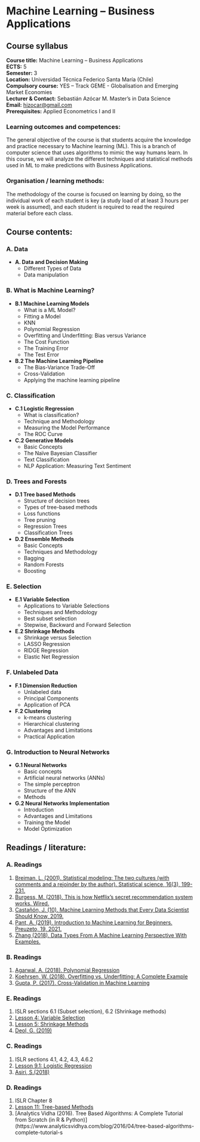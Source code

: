 # Machine Learning – Business Applications
## Course syllabus

**Course title:** Machine Learning – Business Applications  
**ECTS:** 5  
**Semester:** 3  
**Location:** Universidad Técnica Federico Santa María (Chile)  
**Compulsory course:** YES – Track GEME - Globalisation and Emerging Market Economies  
**Lecturer & Contact:** Sebastián Azócar M. Master's in Data Science  
**Email:** [hizocar@gmail.com](mailto:hizocar@gmail.com)  
**Prerequisites:** Applied Econometrics I and II  

### Learning outcomes and competences:

The general objective of the course is that students acquire the knowledge and practice necessary to Machine learning (ML). This is a branch of computer science that uses algorithms to mimic the way humans learn. In this course, we will analyze the different techniques and statistical methods used in ML to make predictions with Business Applications.

### Organisation / learning methods:

The methodology of the course is focused on learning by doing, so the individual work of each student is key (a study load of at least 3 hours per week is assumed), and each student is required to read the required material before each class.

## Course contents:

### A. Data

- **A. Data and Decision Making**
  - Different Types of Data
  - Data manipulation

### B. What is Machine Learning?

- **B.1 Machine Learning Models**
  - What is a ML Model?
  - Fitting a Model
  - KNN
  - Polynomial Regression
  - Overfitting and Underfitting: Bias versus Variance
  - The Cost  Function
  - The Training Error
  - The Test Error

- **B.2 The Machine Learning Pipeline**
  - The Bias-Variance Trade-Off
  - Cross-Validation
  - Applying the machine learning pipeline

### C. Classification

- **C.1 Logistic Regression**
  - What is classification?
  - Technique and Methodology
  - Measuring the Model Performance
  - The ROC Curve

- **C.2 Generative Models**
  - Basic Concepts
  - The Naïve Bayesian Classifier
  - Text Classification
  - NLP Application: Measuring Text Sentiment

### D. Trees and Forests

- **D.1 Tree based Methods**
  - Structure of decision trees
  - Types of tree-based methods
  - Loss functions
  - Tree pruning
  - Regression Trees
  - Classification Trees

- **D.2 Ensemble Methods**
  - Basic Concepts
  - Techniques and Methodology
  - Bagging 
  - Random Forests
  - Boosting

### E. Selection

- **E.1 Variable Selection**
  - Applications to Variable Selections
  - Techniques and Methodology
  - Best subset selection
  - Stepwise, Backward and Forward Selection

- **E.2 Shrinkage Methods**
  - Shrinkage versus Selection
  - LASSO Regression 
  - RIDGE Regression
  - Elastic Net Regression

### F. Unlabeled Data

- **F.1 Dimension Reduction**
  - Unlabeled data
  - Principal Components
  - Application of PCA

- **F.2 Clustering**
  - k-means clustering
  - Hierarchical clustering
  - Advantages and Limitations
  - Practical Application

### G. Introduction to Neural Networks

- **G.1 Neural Networks**
  - Basic concepts
  - Artificial neural networks (ANNs)
  - The simple perceptron
  - Structure of the ANN
  - Methods

- **G.2 Neural Networks Implementation**
  - Introduction
  - Advantages and Limitations
  - Training the Model
  - Model Optimization

## Readings / literature:

### A. Readings

1. [Breiman, L. (2001). Statistical modeling: The two cultures (with comments and a rejoinder by the author). Statistical science, 16(3), 199-231.](http://users.csc.calpoly.edu/~dsun09/data401/readings/Breiman-Two-Cultures.pdf)
2. [Burgess, M. (2018). This is how Netflix's secret recommendation system works. Wired.](https://www.wired.co.uk/article/netflix-data-personalisation-watching)
3. [Castañón, J. (10). Machine Learning Methods that Every Data Scientist Should Know, 2019.](https://towardsdatascience.com/10-machine-learning-methods-that-every-data-scientist-should-know-3cc96e0eeee9)
4. [Pant, A. (2019). Introduction to Machine Learning for Beginners. Preuzeto, 19, 2021.](https://towardsdatascience.com/introduction-to-machine-learning-for-beginners-eed6024fdb08)
5. [Zhang (2018). Data Types From A Machine Learning Perspective With Examples.](https://towardsdatascience.com/data-types-from-a-machine-learning-perspective-with-examples-111ac679e8bc)

### B. Readings

1. [Agarwal, A. (2018). Polynomial Regression](https://towardsdatascience.com/polynomial-regression-bbe8b9d97491)
2. [Koehrsen, W. (2018). Overfitting vs. Underfitting: A Complete Example](https://towardsdatascience.com/overfitting-vs-underfitting-a-complete-example-d05dd7e19765)
3. [Gupta, P. (2017). Cross-Validation in Machine Learning](https://towardsdatascience.com/cross-validation-in-machine-learning-72924a69872f)

### E. Readings

1. ISLR sections 6.1 (Subset selection), 6.2 (Shrinkage methods)
2. [Lesson 4: Variable Selection](https://online.stat.psu.edu/stat508/lesson/4)
3. [Lesson 5:  Shrinkage Methods](https://online.stat.psu.edu/stat508/lesson/5)
4. [Deol, G. (2019)](https://hackernoon.com/an-introduction-to-ridge-lasso-and-elastic-net-regression-cca60b4b934f)

### C. Readings

1. ISLR sections 4.1, 4.2, 4.3, 4.6.2
2. [Lesson 9.1: Logistic Regression](https://online.stat.psu.edu/stat508/lesson/9/9.1)
3. [Asiri, S.(2018)](https://towardsdatascience.com/machine-learning-classifiers-a5cc4e1b0623)

### D. Readings

1. ISLR Chapter 8
2. [Lesson 11: Tree-based Methods](https://online.stat.psu.edu/stat508/lesson/11)
3. [Analytics Vidha (2016). Tree Based Algorithms: A Complete Tutorial from Scratch (in R & Python)](https://www.analyticsvidhya.com/blog/2016/04/tree-based-algorithms-complete-tutorial-s
